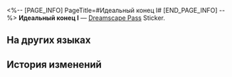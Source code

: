 <%-- [PAGE_INFO]
PageTitle=#Идеальный конец I#
[END_PAGE_INFO] --%>
{{Предмет Инфобокс
|id          = 225033
|Изображение = Dreamscape Pass Sticker Text.png
|Тип         = Dreamscape Pass Sticker
|Тип2        = Прах к праху, пепел к пеплу Stickers
|Инвентарь   = 
|Редкость    = 4
|Эффект      = 
|Описание    = Пронумерованные наклейки, используемые для украшения дневника сновидений. Бывают самыми разными.
|Источник1   = [[Открыто по умолчанию]]
}}
{{Описание|Грусть, радость, спокойствие и ярость смешались в единое целое... Пусть это путешествие завершится идеально!}}
'''Идеальный конец I''' — [[Dreamscape Pass]] Sticker.

==На других языках==
{{На других языках
|en   = The Perfect Ending (I)
|zhs  = 完美结局•其一
|zht  = 完美結局•其一
|ja   = 完璧な結末・その1
|ko   = 완벽한 엔딩•1
|es   = Final perfecto&nbsp;I
|fr   = La fin parfaite (I)
|ru   = Идеальный конец I
|th   = ตอนจบที่สมบูรณ์แบบ 1
|vi   = Kết Thúc Hoàn Hảo 1
|de   = Ein perfektes Ende (Teil 1)
|id   = Akhir yang Sempurna 1
|pt   = O Final Perfeito (I)
}}

==История изменений==
{{История изменений|3.5}}